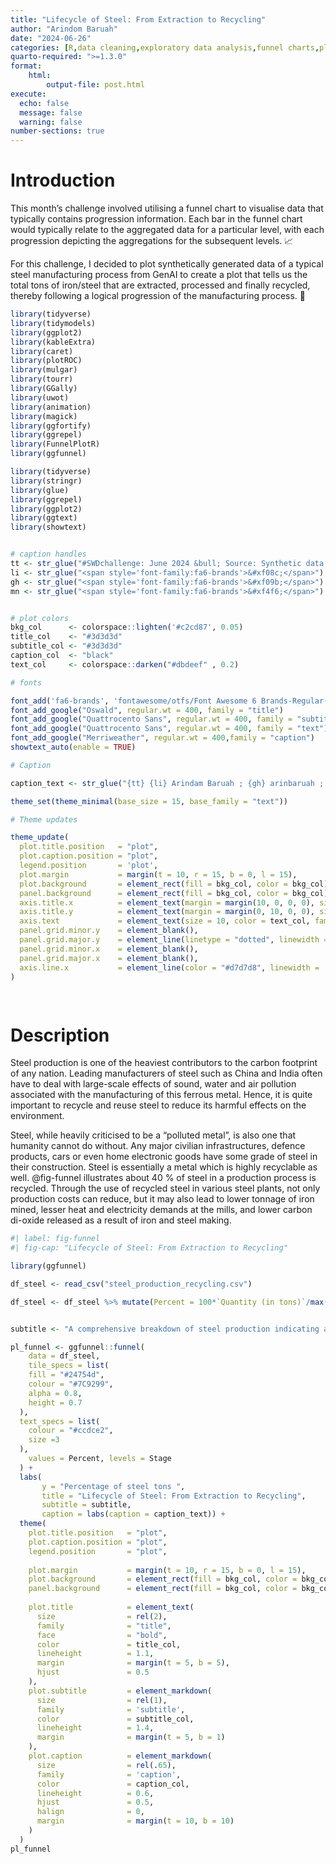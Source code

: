 ```yaml
---
title: "Lifecycle of Steel: From Extraction to Recycling"
author: "Arindom Baruah"
date: "2024-06-26"
categories: [R,data cleaning,exploratory data analysis,funnel charts,plot aesthetics]
quarto-required: ">=1.3.0"
format:
    html:
        output-file: post.html
execute: 
  echo: false
  message: false
  warning: false
number-sections: true
---
```


# Introduction

This month's challenge involved utilising a funnel chart to visualise data that typically contains progression information. Each bar in the funnel chart would typically relate to the aggregated data for a particular level, with each progression depicting the aggregations for the subsequent levels. 📈

For this challenge, I decided to plot synthetically generated data of a typical steel manufacturing process from GenAI to create a plot that tells us the total tons of iron/steel that are extracted, processed and finally recycled, thereby following a logical progression of the manufacturing process. 🔬



```r

library(tidyverse)
library(tidymodels)
library(ggplot2)
library(kableExtra)
library(caret)
library(plotROC)
library(mulgar)
library(tourr)
library(GGally)
library(uwot)
library(animation)
library(magick)
library(ggfortify)
library(ggrepel)
library(FunnelPlotR)
library(ggfunnel)
```



```r

library(tidyverse)
library(stringr)
library(glue)
library(ggrepel)
library(ggplot2)
library(ggtext)
library(showtext)


# caption handles
tt <- str_glue("#SWDchallenge: June 2024 &bull; Source: Synthetic data from ChatGPT<br>")  
li <- str_glue("<span style='font-family:fa6-brands'>&#xf08c;</span>")  
gh <- str_glue("<span style='font-family:fa6-brands'>&#xf09b;</span>")
mn <- str_glue("<span style='font-family:fa6-brands'>&#xf4f6;</span>")


# plot colors
bkg_col      <- colorspace::lighten('#c2cd87', 0.05)    
title_col    <- "#3d3d3d"           
subtitle_col <- "#3d3d3d"     
caption_col  <- "black"   
text_col     <- colorspace::darken("#dbdeef" , 0.2)  

# fonts

font_add('fa6-brands', 'fontawesome/otfs/Font Awesome 6 Brands-Regular-400.otf') 
font_add_google("Oswald", regular.wt = 400, family = "title")                 
font_add_google("Quattrocento Sans", regular.wt = 400, family = "subtitle")  
font_add_google("Quattrocento Sans", regular.wt = 400, family = "text")        
font_add_google("Merriweather", regular.wt = 400,family = "caption")
showtext_auto(enable = TRUE)  

# Caption

caption_text <- str_glue("{tt} {li} Arindam Baruah ; {gh} arinbaruah ; #rstudio #ggfunnel #ggplot2")

theme_set(theme_minimal(base_size = 15, base_family = "text"))                

# Theme updates

theme_update(
  plot.title.position   = "plot",
  plot.caption.position = "plot",
  legend.position       = 'plot',
  plot.margin           = margin(t = 10, r = 15, b = 0, l = 15),
  plot.background       = element_rect(fill = bkg_col, color = bkg_col),
  panel.background      = element_rect(fill = bkg_col, color = bkg_col),
  axis.title.x          = element_text(margin = margin(10, 0, 0, 0), size = rel(1), color = text_col, family = 'text', face = 'bold'),
  axis.title.y          = element_text(margin = margin(0, 10, 0, 0), size = rel(1), color = text_col, family = 'text', face = 'bold'),
  axis.text             = element_text(size = 10, color = text_col, family = 'text',face = "bold"),
  panel.grid.minor.y    = element_blank(),
  panel.grid.major.y    = element_line(linetype = "dotted", linewidth = 0.1, color = 'gray40'),
  panel.grid.minor.x    = element_blank(),
  panel.grid.major.x    = element_blank(),
  axis.line.x           = element_line(color = "#d7d7d8", linewidth = .2),
)

 

```

# Description

Steel production is one of the heaviest contributors to the carbon footprint of any nation. Leading manufacturers of steel such as China and India often have to deal with large-scale effects of sound, water and air pollution associated with the manufacturing of this ferrous metal. Hence, it is quite important to recycle and reuse steel to reduce its harmful effects on the environment.

Steel, while heavily criticised to be a "polluted metal", is also one that humanity cannot do without. Any major civilian infrastructures, defence products, cars or even home electronic goods have some grade of steel in their construction. Steel is essentially a metal which is highly recyclable as well. @fig-funnel illustrates about 40 % of steel in a production process is recycled. Through the use of recycled steel in various steel plants, not only production costs can reduce, but it may also lead to lower tonnage of iron mined, lesser heat and electricity demands at the mills, and lower carbon di-oxide released as a result of iron and steel making.

```r
#| label: fig-funnel
#| fig-cap: "Lifecycle of Steel: From Extraction to Recycling"

library(ggfunnel)

df_steel <- read_csv("steel_production_recycling.csv")

df_steel <- df_steel %>% mutate(Percent = 100*`Quantity (in tons)`/max(`Quantity (in tons)`))


subtitle <- "A comprehensive breakdown of steel production indicating as high as **<span style='color: darkred;'>40% recycling efficiency</span>**"

pl_funnel <- ggfunnel::funnel(
    data = df_steel,
    tile_specs = list(
    fill = "#24754d",
    colour = "#7C9299",
    alpha = 0.8,
    height = 0.7
  ),
  text_specs = list(
    colour = "#ccdce2",
    size =3
  ),
    values = Percent, levels = Stage
  ) +
  labs(
       y = "Percentage of steel tons ",
       title = "Lifecycle of Steel: From Extraction to Recycling",
       subtitle = subtitle,
       caption = labs(caption = caption_text)) +
  theme(
    plot.title.position   = "plot",
    plot.caption.position = "plot",
    legend.position       = "plot",
    
    plot.margin           = margin(t = 10, r = 15, b = 0, l = 15),       
    plot.background       = element_rect(fill = bkg_col, color = bkg_col),
    panel.background      = element_rect(fill = bkg_col, color = bkg_col),
    
    plot.title            = element_text(
      size                = rel(2),
      family              = "title",
      face                = "bold",
      color               = title_col,
      lineheight          = 1.1,
      margin              = margin(t = 5, b = 5),
      hjust               = 0.5
    ),        
    plot.subtitle         = element_markdown(
      size                = rel(1), 
      family              = 'subtitle',
      color               = subtitle_col,
      lineheight          = 1.4, 
      margin              = margin(t = 5, b = 1)
    ),
    plot.caption          = element_markdown(
      size                = rel(.65), 
      family              = 'caption',
      color               = caption_col,
      lineheight          = 0.6,
      hjust               = 0.5,
      halign              = 0,
      margin              = margin(t = 10, b = 10)
    )
  )
pl_funnel
```



<script src="https://utteranc.es/client.js"
        repo="arinbaruah/Rinsights_blog"
        issue-term="url"
        theme="github-light"
        crossorigin="anonymous"
        async>
</script>
